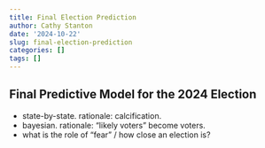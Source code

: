 ```yaml
---
title: Final Election Prediction
author: Cathy Stanton
date: '2024-10-22'
slug: final-election-prediction
categories: []
tags: []
---
```


<h2>Final Predictive Model for the 2024 Election</h2>
- state-by-state. rationale: calcification.
- bayesian. rationale: "likely voters" become voters.
- what is the role of "fear" / how close an election is?

